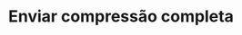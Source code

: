 ---
title: "Enviar compressão completa"
openapi: "POST /plants"
description: "Envia um video com compressão máxima"
---